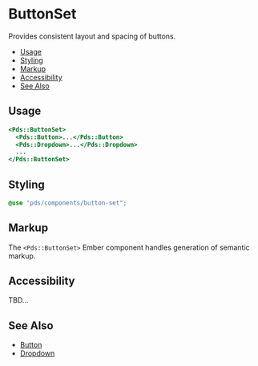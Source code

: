 
# ButtonSet
Provides consistent layout and spacing of buttons.

- [Usage](#usage)
- [Styling](#styling)
- [Markup](#markup)
- [Accessibility](#accessibility)
- [See Also](#see-also)


## Usage

```handlebars
<Pds::ButtonSet>
  <Pds::Button>...</Pds::Button>
  <Pds::Dropdown>...</Pds::Dropdown>
  ...
</Pds::ButtonSet>
```
<ArgsTable of="PdsButtonSet" />


## Styling
```scss
@use "pds/components/button-set";
```


## Markup
The `<Pds::ButtonSet>` Ember component handles generation of semantic markup.


## Accessibility
TBD...


## See Also
- [Button](?path=/docs/components-button--index)
- [Dropdown](?path=/docs/components-dropdown--index)
